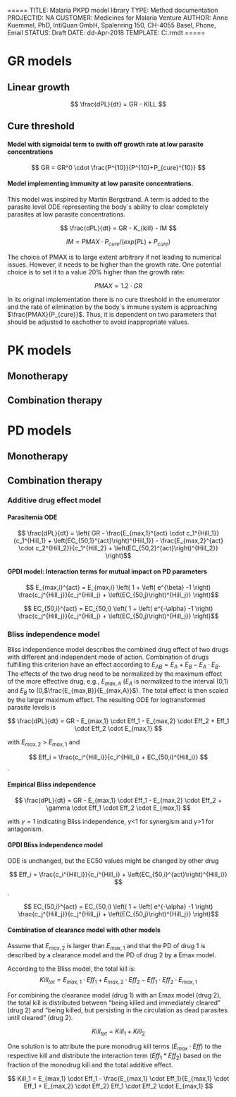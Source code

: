=====
TITLE:     Malaria PKPD model library
TYPE:      Method documentation
PROJECTID: NA
CUSTOMER:  Medicines for Malaria Venture
AUTHOR:    Anne Kuemmel, PhD, IntiQuan GmbH, Spalenring 150, CH-4055 Basel, Phone, Email
STATUS:    Draft
DATE:      dd-Apr-2018
TEMPLATE:  C:\LOCAL\IQReport10\IQReport\templates\IntiQuanStyle.rmdt
=====

# GR models

## Linear growth

$$ \frac{dPL}{dt} = GR - KILL $$

## Cure threshold

#### Model with sigmoidal term to swith off growth rate at low parasite concentrations
$$ GR = GR^0 \cdot \frac{P^{10}}{P^{10}+P_{cure}^{10}} $$

#### Model implementing immunity at low parasite concentrations.
This model was inspired by Martin Bergstrand. A term is added to the parasite level ODE representing the body´s ability to
clear completely parasites at low parasite concentrations.

$$ \frac{dPL}{dt} = GR - K_{kill} - IM $$

$$ IM = PMAX \cdot P_{cure} / (exp(PL)+P_{cure}) $$

The choice of PMAX is to large extent arbitrary if not leading to numerical issues. However, it needs to be higher than the growth rate.
One potential choice is to set it to a value 20% higher than the growth rate:

$$ PMAX = 1.2 \cdot GR $$

In its original implementation there is no cure threshold in the enumerator and the rate of elimination by the body´s immune system is approaching $\frac{PMAX}{P_{cure}}$.
Thus, it is dependent on two parameters that should be adjusted to eachother to avoid inappropriate values.

# PK models

## Monotherapy

## Combination therapy

# PD models

## Monotherapy

## Combination therapy

### Additive drug effect model

#### Parasitemia ODE

$$ \frac{dPL}{dt} = \left( GR - \frac{E_{max,1}^{act} \cdot c_1^{Hill_1}}{c_1^{Hill_1} + \left(EC_{50,1}^{act}\right)^{Hill_1}} - \frac{E_{max,2}^{act} \cdot c_2^{Hill_2}}{c_1^{Hill_2} + \left(EC_{50,2}^{act}\right)^{Hill_2}} \right)$$

#### GPDI model: Interaction terms for mutual impact on PD parameters

$$ E_{max,i}^{act} = E_{max,i} \left( 1 + \left( e^{\beta} -1 \right) \frac{c_j^{Hill_j}}{c_j^{Hill_j} + \left(EC_{50,j}\right)^{Hill_j}}  \right)$$

$$ EC_{50,i}^{act} = EC_{50,i} \left( 1 + \left( e^{-\alpha} -1 \right) \frac{c_j^{Hill_j}}{c_j^{Hill_j} + \left(EC_{50,j}\right)^{Hill_j}}  \right)$$

### Bliss independence model

Bliss independence model describes the combined drug effect of two drugs with different and independent mode of action.
Combination of drugs fulfilling this criterion have an effect according to $E_{AB} = E_A + E_B - E_A \cdot E_B$.
The effects of the two drug need to be normalized by the maximum effect of the more effective drug, e.g., $E_{max,A}$ ($E_A$ is normalized to the interval (0,1) and $E_B$ to (0,$\frac{E_{max,B}}{E_{max,A}}$).
The total effect is then scaled by the larger maximum effect.
The resulting ODE for logtransformed parasite levels is

$$ \frac{dPL}{dt} = GR - E_{max,1} \cdot Eff_1 - E_{max,2} \cdot Eff_2 + Eff_1 \cdot Eff_2 \cdot E_{max,1} $$

with $E_{max,2}$ > $E_{max,1}$ and 

$$ Eff_i = \frac{c_i^{Hill_i}}{c_i^{Hill_i} + EC_{50,i}^{Hill_i}} $$ .

#### Empirical Bliss independence

$$ \frac{dPL}{dt} = GR - E_{max,1} \cdot Eff_1 - E_{max,2} \cdot Eff_2 + \gamma \cdot Eff_1 \cdot Eff_2 \cdot E_{max,1} $$

with $\gamma = 1$ indicating Bliss independence, $\gamma$<$1$ for synergism and $\gamma$>$1$ for antagonism.

#### GPDI Bliss independence model

ODE is unchanged, but the EC50 values might be changed by other drug

$$ Eff_i = \frac{c_i^{Hill_i}}{c_i^{Hill_i} + \left(EC_{50,i}^{act}\right)^{Hill_i}} $$ .

$$ EC_{50,i}^{act} = EC_{50,i} \left( 1 + \left( e^{-\alpha} -1 \right) \frac{c_j^{Hill_j}}{c_j^{Hill_j} + \left(EC_{50,j}\right)^{Hill_j}}  \right)$$

#### Combination of clearance model with other models

Assume that $E_{max,2}$ is larger than $E_{max,1}$ and that the PD of drug 1 is described by a clearance model and the PD of drug 2 by a Emax model.

According to the Bliss model, the total kill is:
$$ Kill_{tot} = E_{max,1} \cdot Eff_1 + E_{max,2} \cdot Eff_2 - Eff_1 \cdot Eff_2 \cdot E_{max,1} $$

For combining the clearance model (drug 1) with an Emax model (drug 2), the total kill is distributed
between "being killed and immediately cleared" (drug 2) and "being killed, but persisting in the circulation as dead parasites until cleared" (drug 2).

$$ Kill_{tot} = Kill_1 + Kill_2 $$

One solution is to attribute the pure monodrug kill terms ($E_{max} \cdot Eff$) to the respective kill and distribute the interaction term ($Eff_1*Eff_2$) based on the fraction of the monodrug kill and the total additive effect.

$$ Kill_1 = E_{max,1} \cdot Eff_1 - \frac{E_{max,1} \cdot Eff_1}{E_{max,1} \cdot Eff_1 + E_{max,2} \cdot Eff_2} Eff_1 \cdot Eff_2 \cdot E_{max,1} $$